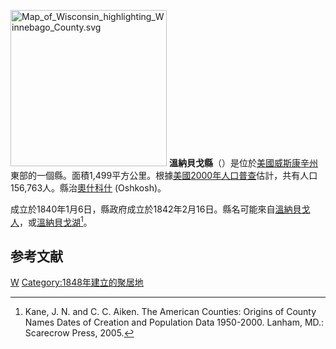 {{noteTA
|T=zh-hans:温纳贝戈县 (威斯康辛州);zh-hk:溫納貝戈縣 (威斯康辛州);zh-tw:溫納貝戈郡 (威斯康辛州);
|1=zh-hans:县;zh-hk:縣;zh-tw:郡;
|2=zh-hans:威斯康星州;zh-hk:威斯康辛州;zh-tw:威斯康辛州;
}}

{{Otheruses|溫納貝戈縣|subject=美國威斯康辛州的一個縣|other=同名的縣}}
[[File:Map_of_Wisconsin_highlighting_Winnebago_County.svg|250px]]
'''溫納貝戈縣'''（{{lang-en|Winnebago County}}）是位於[[美國|美國]][[威斯康辛州|威斯康辛州]]東部的一個縣。面積1,499平方公里。根據[[美國2000年人口普查|美國2000年人口普查]]估計，共有人口156,763人。縣治[[奧什科什_(威斯康辛州)|奧什科什]] (Oshkosh)。

成立於1840年1月6日，縣政府成立於1842年2月16日。縣名可能來自[[溫納貝戈人|溫納貝戈人]]，或[[溫納貝戈湖|溫納貝戈湖]]<ref>Kane, J. N. and C. C. Aiken. The American Counties: Origins of County Names Dates of Creation and Population Data 1950-2000. Lanham, MD.: Scarecrow Press, 2005.</ref>。

==参考文献==
{{reflist}}

[[Category:威斯康辛州行政區劃|W]]
[[Category:1848年建立的聚居地|Category:1848年建立的聚居地]]
